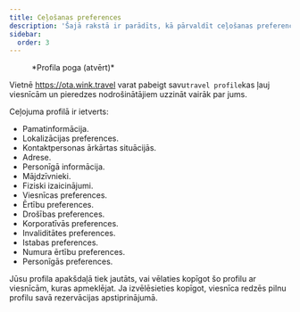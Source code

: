 ```yaml
---
title: Ceļošanas preferences
description: 'Šajā rakstā ir parādīts, kā pārvaldīt ceļošanas preferences pakalpojumā Wink.'
sidebar:
  order: 3
---
```


<figure>
  <CloudinaryImage width="350" height="404" resize="scale" quality="best" alt="Konta poga pēc autentifikācijas" src="academy/account-button-auth-open" errorImage="noimage_opaque_nyrtl0.png" />

  <figcaption>*Profila poga (atvērt)*</figcaption>
</figure>


Vietnē https://ota.wink.travel varat pabeigt savu`travel profile`kas ļauj viesnīcām un pieredzes nodrošinātājiem uzzināt vairāk par jums.

Ceļojuma profilā ir ietverts:

* Pamatinformācija.
* Lokalizācijas preferences.
* Kontaktpersonas ārkārtas situācijās.
* Adrese.
* Personīgā informācija.
* Mājdzīvnieki.
* Fiziski izaicinājumi.
* Viesnīcas preferences.
* Ērtību preferences.
* Drošības preferences.
* Korporatīvās preferences.
* Invaliditātes preferences.
* Istabas preferences.
* Numura ērtību preferences.
* Personīgās preferences.

Jūsu profila apakšdaļā tiek jautāts, vai vēlaties kopīgot šo profilu ar viesnīcām, kuras apmeklējat. Ja izvēlēsieties kopīgot, viesnīca redzēs pilnu profilu savā rezervācijas apstiprinājumā.

